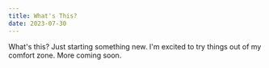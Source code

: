 ```yaml
---
title: What's This?
date: 2023-07-30
---
```


What's this? Just starting something new.
I'm excited to try things out of my comfort zone. 
More coming soon.
